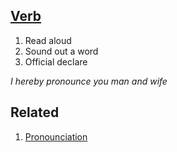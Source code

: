 == [[Verb]] ==
# Read aloud
# Sound out a word
# Official declare
''I hereby pronounce you man and wife'' 

== Related ==
# [[Pronounciation]]